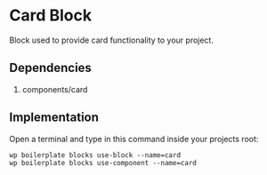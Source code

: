# Card Block

Block used to provide card functionality to your project.

## Dependencies

1. components/card

## Implementation

Open a terminal and type in this command inside your projects root:

```shell
wp boilerplate blocks use-block --name=card
wp boilerplate blocks use-component --name=card
```
